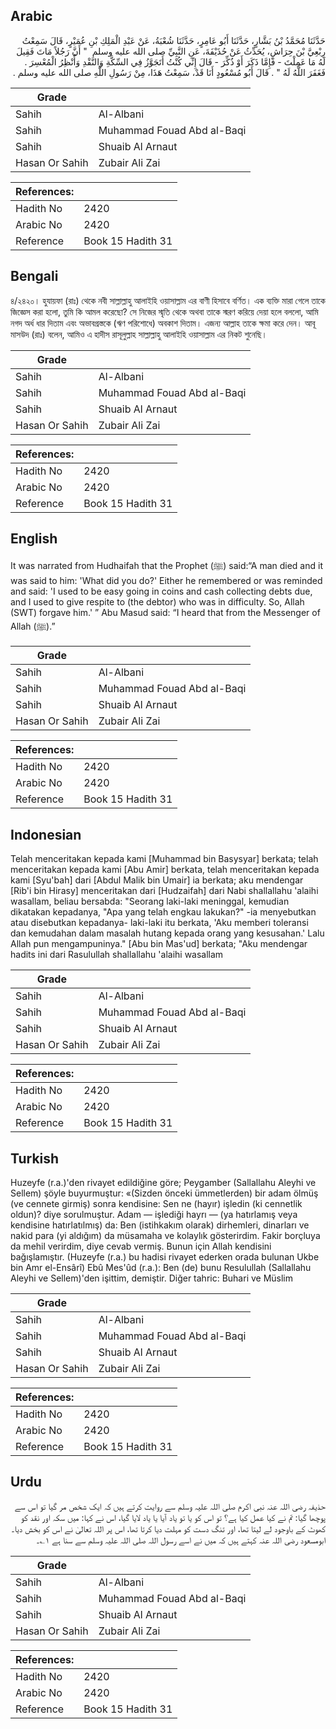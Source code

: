## Arabic


<div dir="rtl" lang="ar" style={{fontSize:'larger',backgroundColor:'#f8f9fa',padding:20}}>
حَدَّثَنَا مُحَمَّدُ بْنُ بَشَّارٍ، حَدَّثَنَا أَبُو عَامِرٍ، حَدَّثَنَا شُعْبَةُ، عَنْ عَبْدِ الْمَلِكِ بْنِ عُمَيْرٍ، قَالَ سَمِعْتُ رِبْعِيَّ بْنَ حِرَاشٍ، يُحَدِّثُ عَنْ حُذَيْفَةَ، عَنِ النَّبِيِّ صلى الله عليه وسلم ‏ "‏ أَنَّ رَجُلاً مَاتَ فَقِيلَ لَهُ مَا عَمِلْتَ - فَإِمَّا ذَكَرَ أَوْ ذُكِّرَ - قَالَ إِنِّي كُنْتُ أَتَجَوَّزُ فِي السِّكَّةِ وَالنَّقْدِ وَأُنْظِرُ الْمُعْسِرَ ‏.‏ فَغَفَرَ اللَّهُ لَهُ ‏"‏ ‏.‏ قَالَ أَبُو مُسْعُودٍ أَنَا قَدْ، سَمِعْتُ هَذَا، مِنْ رَسُولِ اللَّهِ صلى الله عليه وسلم ‏.‏
</div>
<div style={{backgroundColor:'#f8f9fa',padding:20, marginBottom: 10}}><table> <thead> <tr> <th>Grade</th> <th></th> </tr> </thead> <tbody> <tr><td>Sahih</td><td>Al-Albani</td></tr><tr><td>Sahih</td><td>Muhammad Fouad Abd al-Baqi</td></tr><tr><td>Sahih</td><td>Shuaib Al Arnaut</td></tr><tr><td>Hasan Or Sahih</td><td>Zubair Ali Zai</td></tr></tbody></table><table> <thead> <tr> <th>References:</th> <th></th> </tr> </thead> <tbody><tr><td>Hadith No</td><td>2420</td></tr><tr><td>Arabic No</td><td>2420</td></tr><tr><td>Reference</td><td>Book 15 Hadith 31</td></tr></tbody></table></div>

## Bengali


<div dir="ltr" lang="bn" style={{fontSize:'larger',backgroundColor:'#f8f9fa',padding:20}}>
৪/২৪২০। হুযায়ফা (রাঃ) থেকে নবী সাল্লাল্লাহু আলাইহি ওয়াসাল্লাম এর বাণী হিসাবে বর্ণিত। এক ব্যক্তি মারা গেলে তাকে জিজ্ঞেস করা হলো, তুমি কি আমল করেছো? সে নিজের স্মৃতি থেকে অথবা তাকে স্মরণ করিয়ে দেয়া হলে বললো, আমি নগদ অর্ধ ধার দিতাম এবং অভাবগ্রস্তকে (ঋণ পরিশোধে) অবকাশ দিতাম। এজন্য আল্লাহ তাকে ক্ষমা করে দেন। আবূ মাসউদ (রাঃ) বলেন, আমিও এ হাদীস রাসূলুল্লাহ সাল্লাল্লাহু আলাইহি ওয়াসাল্লাম এর নিকট শুনেছি।
</div>
<div style={{backgroundColor:'#f8f9fa',padding:20, marginBottom: 10}}><table> <thead> <tr> <th>Grade</th> <th></th> </tr> </thead> <tbody> <tr><td>Sahih</td><td>Al-Albani</td></tr><tr><td>Sahih</td><td>Muhammad Fouad Abd al-Baqi</td></tr><tr><td>Sahih</td><td>Shuaib Al Arnaut</td></tr><tr><td>Hasan Or Sahih</td><td>Zubair Ali Zai</td></tr></tbody></table><table> <thead> <tr> <th>References:</th> <th></th> </tr> </thead> <tbody><tr><td>Hadith No</td><td>2420</td></tr><tr><td>Arabic No</td><td>2420</td></tr><tr><td>Reference</td><td>Book 15 Hadith 31</td></tr></tbody></table></div>

## English


<div dir="ltr" lang="en" style={{fontSize:'larger',backgroundColor:'#f8f9fa',padding:20}}>
It was narrated from Hudhaifah that the Prophet (ﷺ) said:“A man died and it was said to him: 'What did you do?' Either he remembered or was reminded and said: 'I used to be easy going in coins and cash collecting debts due, and I used to give respite to (the debtor) who was in difficulty. So, Allah (SWT) forgave him.' ” Abu Masud said: “I heard that from the Messenger of Allah (ﷺ).”
</div>
<div style={{backgroundColor:'#f8f9fa',padding:20, marginBottom: 10}}><table> <thead> <tr> <th>Grade</th> <th></th> </tr> </thead> <tbody> <tr><td>Sahih</td><td>Al-Albani</td></tr><tr><td>Sahih</td><td>Muhammad Fouad Abd al-Baqi</td></tr><tr><td>Sahih</td><td>Shuaib Al Arnaut</td></tr><tr><td>Hasan Or Sahih</td><td>Zubair Ali Zai</td></tr></tbody></table><table> <thead> <tr> <th>References:</th> <th></th> </tr> </thead> <tbody><tr><td>Hadith No</td><td>2420</td></tr><tr><td>Arabic No</td><td>2420</td></tr><tr><td>Reference</td><td>Book 15 Hadith 31</td></tr></tbody></table></div>

## Indonesian


<div dir="ltr" lang="id" style={{fontSize:'larger',backgroundColor:'#f8f9fa',padding:20}}>
Telah menceritakan kepada kami [Muhammad bin Basysyar] berkata; telah menceritakan kepada kami [Abu Amir] berkata, telah menceritakan kepada kami [Syu'bah] dari [Abdul Malik bin Umair] ia berkata; aku mendengar [Rib'i bin Hirasy] menceritakan dari [Hudzaifah] dari Nabi shallallahu 'alaihi wasallam, beliau bersabda: "Seorang laki-laki meninggal, kemudian dikatakan kepadanya, "Apa yang telah engkau lakukan?" -ia menyebutkan atau disebutkan kepadanya- laki-laki itu berkata, 'Aku memberi toleransi dan kemudahan dalam masalah hutang kepada orang yang kesusahan.' Lalu Allah pun mengampuninya." [Abu bin Mas'ud] berkata; "Aku mendengar hadits ini dari Rasulullah shallallahu 'alaihi wasallam
</div>
<div style={{backgroundColor:'#f8f9fa',padding:20, marginBottom: 10}}><table> <thead> <tr> <th>Grade</th> <th></th> </tr> </thead> <tbody> <tr><td>Sahih</td><td>Al-Albani</td></tr><tr><td>Sahih</td><td>Muhammad Fouad Abd al-Baqi</td></tr><tr><td>Sahih</td><td>Shuaib Al Arnaut</td></tr><tr><td>Hasan Or Sahih</td><td>Zubair Ali Zai</td></tr></tbody></table><table> <thead> <tr> <th>References:</th> <th></th> </tr> </thead> <tbody><tr><td>Hadith No</td><td>2420</td></tr><tr><td>Arabic No</td><td>2420</td></tr><tr><td>Reference</td><td>Book 15 Hadith 31</td></tr></tbody></table></div>

## Turkish


<div dir="ltr" lang="tr" style={{fontSize:'larger',backgroundColor:'#f8f9fa',padding:20}}>
Huzeyfe (r.a.)'den rivayet edildiğine göre; Peygamber (Sallallahu Aleyhi ve Sellem) şöyle buyurmuştur: «(Sizden önceki ümmetlerden) bir adam ölmüş (ve cennete girmiş) sonra kendisine: Sen ne (hayır) işledin (ki cennetlik oldun)? diye sorulmuştur. Adam — işlediği hayrı — (ya hatırlamış veya kendisine hatırlatılmış) da: Ben (istihkakım olarak) dirhemleri, dinarları ve nakid para (yi aldığım) da müsamaha ve kolaylık gösterirdim. Fakir borçluya da mehil verirdim, diye cevab vermiş. Bunun için Allah kendisini bağışlamıştır. (Huzeyfe (r.a.) bu hadisi rivayet ederken orada bulunan Ukbe bin Amr el-Ensârî) Ebû Mes'ûd (r.a.): Ben (de) bunu Resulullah (Sallallahu Aleyhi ve Sellem)'den işittim, demiştir. Diğer tahric: Buhari ve Müslim
</div>
<div style={{backgroundColor:'#f8f9fa',padding:20, marginBottom: 10}}><table> <thead> <tr> <th>Grade</th> <th></th> </tr> </thead> <tbody> <tr><td>Sahih</td><td>Al-Albani</td></tr><tr><td>Sahih</td><td>Muhammad Fouad Abd al-Baqi</td></tr><tr><td>Sahih</td><td>Shuaib Al Arnaut</td></tr><tr><td>Hasan Or Sahih</td><td>Zubair Ali Zai</td></tr></tbody></table><table> <thead> <tr> <th>References:</th> <th></th> </tr> </thead> <tbody><tr><td>Hadith No</td><td>2420</td></tr><tr><td>Arabic No</td><td>2420</td></tr><tr><td>Reference</td><td>Book 15 Hadith 31</td></tr></tbody></table></div>

## Urdu


<div dir="rtl" lang="ur" style={{fontSize:'larger',backgroundColor:'#f8f9fa',padding:20}}>
حذیفہ رضی اللہ عنہ نبی اکرم صلی اللہ علیہ وسلم سے روایت کرتے ہیں کہ ایک شخص مر گیا تو اس سے پوچھا گیا: تم نے کیا عمل کیا ہے؟ تو اس کو یا تو یاد آیا یا یاد لایا گیا، اس نے کہا: میں سکہ اور نقد کو کھوٹ کے باوجود لے لیتا تھا، اور تنگ دست کو مہلت دیا کرتا تھا، اس پر اللہ تعالیٰ نے اس کو بخش دیا۔ ابومسعود رضی اللہ عنہ کہتے ہیں کہ میں نے اسے رسول اللہ صلی اللہ علیہ وسلم سے سنا ہے ۱؎۔
</div>
<div style={{backgroundColor:'#f8f9fa',padding:20, marginBottom: 10}}><table> <thead> <tr> <th>Grade</th> <th></th> </tr> </thead> <tbody> <tr><td>Sahih</td><td>Al-Albani</td></tr><tr><td>Sahih</td><td>Muhammad Fouad Abd al-Baqi</td></tr><tr><td>Sahih</td><td>Shuaib Al Arnaut</td></tr><tr><td>Hasan Or Sahih</td><td>Zubair Ali Zai</td></tr></tbody></table><table> <thead> <tr> <th>References:</th> <th></th> </tr> </thead> <tbody><tr><td>Hadith No</td><td>2420</td></tr><tr><td>Arabic No</td><td>2420</td></tr><tr><td>Reference</td><td>Book 15 Hadith 31</td></tr></tbody></table></div>
